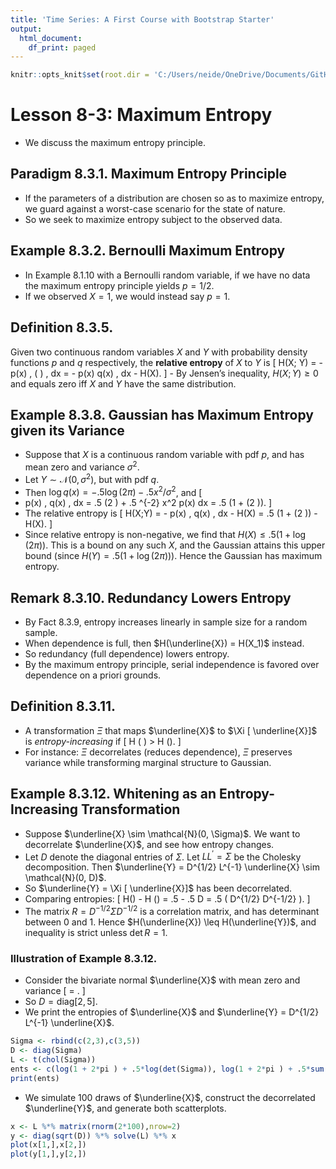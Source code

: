 ```yaml
---
title: 'Time Series: A First Course with Bootstrap Starter'
output:
  html_document:
    df_print: paged
---
```


```r
knitr::opts_knit$set(root.dir = 'C:/Users/neide/OneDrive/Documents/GitHub/BEwebinar/Data')
```

# Lesson 8-3: Maximum Entropy 

- We discuss the maximum entropy principle.

## Paradigm 8.3.1. Maximum Entropy Principle

- If the parameters of a distribution are chosen so as to maximize entropy, we 
guard against a worst-case scenario for the state of nature.
- So we seek to maximize entropy subject to the observed data.

## Example 8.3.2. Bernoulli Maximum Entropy

- In Example 8.1.10 with a Bernoulli random variable, if we have no data the
maximum entropy principle yields $p=1/2$. 
- If we observed $X=1$, we would instead say $p=1$. 

## Definition 8.3.5. 

Given two continuous random variables $X$ and $Y$ with probability density functions
$p$ and $q$ respectively, the **relative entropy** of $X$ to $Y$ is
\[
H(X; Y) = - \int p(x) \, \log \left( \frac{ q(x) }{p(x)} \right) \, dx
 = - \int p(x) \log q(x) \, dx - H(X).
\]
- By Jensen's inequality, $H(X;Y) \geq 0$ and equals zero iff $X$ and $Y$ have 
the same distribution. 

## Example 8.3.8. Gaussian has Maximum Entropy given its Variance

- Suppose that $X$ is a continuous random variable with pdf $p$, and has mean zero
and variance $\sigma^2$. 
- Let $Y \sim \mathcal{N} (0, \sigma^2)$, but with pdf $q$.
- Then $\log q(x) = -.5 \log (2 \pi) - .5 x^2/\sigma^2$, and
\[
- \int p(x) \, \log q(x) \, dx = .5 \log (2 \pi) + .5 \sigma^{-2} \int x^2 p(x) dx
 = .5 (1 + \log (2 \pi)).
\]
- The relative entropy is
\[
 H(X;Y) = - \int p(x) \, \log q(x) \, dx  - H(X) = 
   .5 (1 + \log (2 \pi)) - H(X).
\]
- Since relative entropy is non-negative, we find that $H(X) \leq .5 (1 + \log (2 \pi))$.
This is a bound on any such $X$, and the Gaussian attains this upper bound (since
$H(Y) = .5 (1 + \log (2 \pi))$). Hence the Gaussian has maximum entropy.

## Remark 8.3.10. Redundancy Lowers Entropy

- By Fact 8.3.9, entropy increases linearly in sample size for a random sample.
- When dependence is full, then $H(\underline{X}) = H(X_1)$ instead.
- So redundancy (full dependence) lowers entropy.
- By the maximum entropy principle, serial independence is favored over dependence
on a priori grounds.

## Definition 8.3.11.

- A transformation $\Xi$ that maps $\underline{X}$ to $\Xi [ \underline{X}]$ is 
*entropy-increasing* if 
\[
 H \left( \Xi [ \underline{X}] \right) > H (\underline{X}).
\]
- For instance: $\Xi$ decorrelates (reduces dependence), $\Xi$ preserves variance while 
transforming marginal structure to Gaussian.

## Example 8.3.12. Whitening as an Entropy-Increasing Transformation

- Suppose $\underline{X} \sim \mathcal{N}(0, \Sigma)$. We want to decorrelate $\underline{X}$,
and see how entropy changes.
- Let $D$ denote the diagonal entries of $\Sigma$. Let $L L^{\prime} = \Sigma$ be 
the Cholesky decomposition. Then $\underline{Y} = D^{1/2} L^{-1} \underline{X} \sim \mathcal{N}(0, D)$.
- So $\underline{Y} = \Xi [ \underline{X}]$ has been decorrelated.
- Comparing entropies:
\[
 H(\underline{X}) - H (\underline{Y}) = .5 \log \det \Sigma - .5 \log \det D
 = .5 \log \det \left( D^{1/2} \Sigma D^{-1/2} \right).
\]
- The matrix $R = D^{-1/2} \Sigma D^{-1/2}$ is a correlation matrix, and has determinant
between $0$ and $1$. Hence $H(\underline{X}) \leq H(\underline{Y})$, and inequality
is strict unless $\det R = 1$.

### Illustration of Example 8.3.12.

- Consider the bivariate normal $\underline{X}$ with mean zero and variance
\[
 \Sigma = \left[ \begin{array}{cc}  2 & 3 \\ 3 & 5  \end{array} \right].
\]
- So $D = \mbox{diag} [ 2,5]$. 
- We print the entropies of $\underline{X}$ and $\underline{Y} = D^{1/2} L^{-1} \underline{X}$.

```r
Sigma <- rbind(c(2,3),c(3,5))
D <- diag(Sigma)
L <- t(chol(Sigma))
ents <- c(log(1 + 2*pi ) + .5*log(det(Sigma)), log(1 + 2*pi ) + .5*sum(log(D)))
print(ents)
```

- We simulate 100 draws of $\underline{X}$, construct the decorrelated $\underline{Y}$,
and generate both scatterplots.

```r
x <- L %*% matrix(rnorm(2*100),nrow=2)
y <- diag(sqrt(D)) %*% solve(L) %*% x
plot(x[1,],x[2,])
plot(y[1,],y[2,])
```
